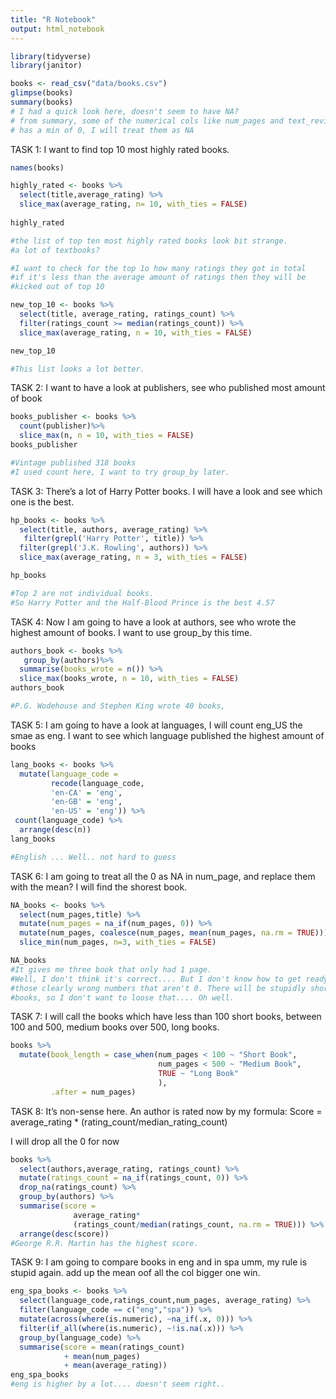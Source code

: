 ```yaml
---
title: "R Notebook"
output: html_notebook
---
```


```r
library(tidyverse)
library(janitor)
```


```r
books <- read_csv("data/books.csv")
glimpse(books)
summary(books)
# I had a quick look here, doesn't seem to have NA?
# from summary, some of the numerical cols like num_pages and text_reviews_count
# has a min of 0, I will treat them as NA
```

TASK 1: I want to find top 10 most highly rated books. 

```r
names(books)

highly_rated <- books %>% 
  select(title,average_rating) %>% 
  slice_max(average_rating, n= 10, with_ties = FALSE)
  
highly_rated

#the list of top ten most highly rated books look bit strange.
#a lot of textbooks? 

#I want to check for the top 1o how many ratings they got in total
#if it's less than the average amount of ratings then they will be
#kicked out of top 10
```

```r
new_top_10 <- books %>% 
  select(title, average_rating, ratings_count) %>% 
  filter(ratings_count >= median(ratings_count)) %>% 
  slice_max(average_rating, n = 10, with_ties = FALSE)

new_top_10

#This list looks a lot better. 
```



TASK 2: I want to have a look at publishers, 
see who published most amount of book 

```r
books_publisher <- books %>% 
  count(publisher)%>% 
  slice_max(n, n = 10, with_ties = FALSE)
books_publisher

#Vintage published 318 books 
#I used count here, I want to try group_by later.  
```



TASK 3: There's a lot of Harry Potter books. 
I will have a look and see which one is the best. 

```r
hp_books <- books %>% 
  select(title, authors, average_rating) %>% 
   filter(grepl('Harry Potter', title)) %>% 
  filter(grepl('J.K. Rowling', authors)) %>% 
  slice_max(average_rating, n = 3, with_ties = FALSE)

hp_books

#Top 2 are not individual books.
#So Harry Potter and the Half-Blood Prince is the best 4.57

```



TASK 4: Now I am going to have a look at authors, 
see who wrote the highest amount of books. 
I want to use group_by this time.

```r
authors_book <- books %>% 
   group_by(authors)%>%
  summarise(books_wrote = n()) %>% 
  slice_max(books_wrote, n = 10, with_ties = FALSE)
authors_book

#P.G. Wodehouse and Stephen King wrote 40 books, 
```



TASK 5: I am going to have a look at languages, I will count 
eng_US the smae as eng. I want to see which language published 
the highest amount of books 

```r
lang_books <- books %>%
  mutate(language_code = 
         recode(language_code,
         'en-CA' = 'eng',
         'en-GB' = 'eng',
         'en-US' = 'eng')) %>% 
 count(language_code) %>% 
  arrange(desc(n))
lang_books

#English ... Well.. not hard to guess 
```

TASK 6: I am going to treat all the 0 as NA in num_page,
and replace them with the mean? I will find the shorest book.
```r
NA_books <- books %>% 
  select(num_pages,title) %>% 
  mutate(num_pages = na_if(num_pages, 0)) %>% 
  mutate(num_pages, coalesce(num_pages, mean(num_pages, na.rm = TRUE))) %>% 
  slice_min(num_pages, n=3, with_ties = FALSE)

NA_books
#It gives me three book that only had 1 page.
#Well, I don't think it's correct.... But I don't know how to get ready
#those clearly wrong numbers that aren't 0. There will be stupidly short 
#books, so I don't want to loose that.... Oh well. 
```


TASK 7: I will call the books which have less than 100
short books, 
between 100 and 500, medium books 
over 500, long books. 
```r
books %>% 
  mutate(book_length = case_when(num_pages < 100 ~ "Short Book",
                                 num_pages < 500 ~ "Medium Book",
                                 TRUE ~ "Long Book"
                                 ),
         .after = num_pages)

```


TASK 8: It's non-sense here.
An author is rated now by my formula:
Score = average_rating * (rating_count/median_rating_count)

I will drop all the 0 for now
```r
books %>% 
  select(authors,average_rating, ratings_count) %>%
  mutate(ratings_count = na_if(ratings_count, 0)) %>%
  drop_na(ratings_count) %>% 
  group_by(authors) %>% 
  summarise(score = 
              average_rating*
              (ratings_count/median(ratings_count, na.rm = TRUE))) %>% 
  arrange(desc(score))
#George R.R. Martin has the highest score. 

```


TASK 9: I am going to compare books in eng and in spa 
umm, my rule is stupid again.
add up the mean oof all the col
bigger one win.
```r
eng_spa_books <- books %>% 
  select(language_code,ratings_count,num_pages, average_rating) %>%
  filter(language_code == c("eng","spa")) %>% 
  mutate(across(where(is.numeric), ~na_if(.x, 0))) %>% 
  filter(if_all(where(is.numeric), ~!is.na(.x))) %>% 
  group_by(language_code) %>% 
  summarise(score = mean(ratings_count) 
            + mean(num_pages) 
            + mean(average_rating))
eng_spa_books
#eng is higher by a lot.... doesn't seem right.. 
```





